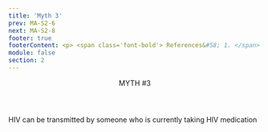 ```yaml
---
title: 'Myth 3'
prev: MA-S2-6
next: MA-S2-8
footer: true
footerContent: <p> <span class='font-bold'> References&#58; 1. </span> Centers for Disease Control and Prevention. HIV Treatment. April 20, 2022. Accessed May 19, 2022. https://www.cdc.gov/hiv/basics/livingwithhiv/treatment.html <span class='font-bold'>2. </span> Eisinger RW, Dieffenbach CW, Fauci AS. HIV viral load and transmissibility of HIV infection&#58; undetectable equals untransmittable. <i>JAMA</i>. 2019;321(5):451-452. doi:10.1001/jama.2018.21167</p>
module: false
section: 2
---
```


<Header>
  MYTH <span className="text-red">#3</span>
</Header>
<StickyPicture image="/GettyImages-1267922800_FPO_BW.png" primary>
  <Pic
    src="/Group_491.svg"
    className="h-[75px] w-[75px] 2xl:h-[150px] 2xl:w-[150px]"
  />
  <PP className="font-sans font-bold text-2xl xl:text-3xl text-red">
    HIV can be transmitted by someone who is currently taking HIV medication
  </PP>
  <br />
  <List
  raw
    type="simple"
    fontSize="text-1rem 2xl:text-1.5rem"
    list="If someone is living with and being treated for HIV (and taking their medicines as prescribed), the amount of HIV in their body (viral load) can be reduced to a level so low that it cannot be passed to others through sex<sup>1</sup>
    This concept is known as U=U (undetectable = untransmittable)<sup>2</sup>"
  />
</StickyPicture>

